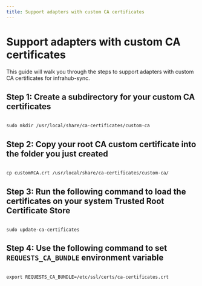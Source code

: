```yaml
---
title: Support adapters with custom CA certificates
---
```


# Support adapters with custom CA certificates

This guide will walk you through the steps to support adapters with custom CA certificates for infrahub-sync.

## Step 1: Create a subdirectory for your custom CA certificates

```shell

sudo mkdir /usr/local/share/ca-certificates/custom-ca

```

## Step 2: Copy your root CA custom certificate into the folder you just created

```shell

cp customRCA.crt /usr/local/share/ca-certificates/custom-ca/

```

## Step 3: Run the following command to load the certificates on your system Trusted Root Certificate Store

```shell

sudo update-ca-certificates

```

## Step 4: Use the following command to set `REQUESTS_CA_BUNDLE` environment variable

```shell

export REQUESTS_CA_BUNDLE=/etc/ssl/certs/ca-certificates.crt

```

